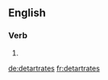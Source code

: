 
==English==

===Verb===
{{head|en|verb form}}

# {{en-third-person singular of|detartrate}}

[[de:detartrates]]
[[fr:detartrates]]